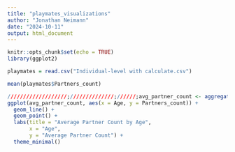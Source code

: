 ```yaml
---
title: "playmates_visualizations"
author: "Jonathan Neimann"
date: "2024-10-11"
output: html_document
---
```


```r
knitr::opts_chunk$set(echo = TRUE)
library(ggplot2)
```


```r
playmates = read.csv("Individual-level with calculate.csv")

mean(playmates$Partners_count)
```

```r
///////////////////;//////////////;//////;avg_partner_count <- aggregate(Partners_count ~ Age, data = playmates, FUN = mean)
ggplot(avg_partner_count, aes(x = Age, y = Partners_count)) +
  geom_line() +
  geom_point() +
  labs(title = "Average Partner Count by Age",
       x = "Age",
       y = "Average Partner Count") +
  theme_minimal()
```

